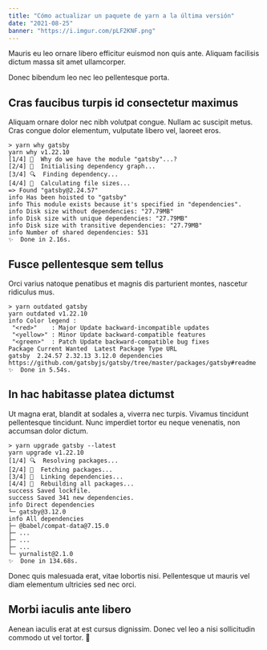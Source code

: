 ```yaml
---
title: "Cómo actualizar un paquete de yarn a la última versión"
date: "2021-08-25"
banner: "https://i.imgur.com/pLF2KNF.png"
---
```


Mauris eu leo ornare libero efficitur euismod non quis ante. Aliquam facilisis dictum massa sit amet ullamcorper.

Donec bibendum leo nec leo pellentesque porta.

## Cras faucibus turpis id consectetur maximus

Aliquam ornare dolor nec nibh volutpat congue. Nullam ac suscipit metus. Cras congue dolor elementum, vulputate libero vel, laoreet eros.

```shell
> yarn why gatsby
yarn why v1.22.10
[1/4] 🤔  Why do we have the module "gatsby"...?
[2/4] 🚚  Initialising dependency graph...
[3/4] 🔍  Finding dependency...
[4/4] 🚡  Calculating file sizes...
=> Found "gatsby@2.24.57"
info Has been hoisted to "gatsby"
info This module exists because it's specified in "dependencies".
info Disk size without dependencies: "27.79MB"
info Disk size with unique dependencies: "27.79MB"
info Disk size with transitive dependencies: "27.79MB"
info Number of shared dependencies: 531
✨  Done in 2.16s.
```

## Fusce pellentesque sem tellus

Orci varius natoque penatibus et magnis dis parturient montes, nascetur ridiculus mus.

```shell
> yarn outdated gatsby
yarn outdated v1.22.10
info Color legend :
 "<red>"    : Major Update backward-incompatible updates
 "<yellow>" : Minor Update backward-compatible features
 "<green>"  : Patch Update backward-compatible bug fixes
Package Current Wanted  Latest Package Type URL
gatsby  2.24.57 2.32.13 3.12.0 dependencies https://github.com/gatsbyjs/gatsby/tree/master/packages/gatsby#readme
✨  Done in 5.54s.
```

## In hac habitasse platea dictumst

Ut magna erat, blandit at sodales a, viverra nec turpis. Vivamus tincidunt pellentesque tincidunt. Nunc imperdiet tortor eu neque venenatis, non accumsan dolor dictum.

```shell
> yarn upgrade gatsby --latest
yarn upgrade v1.22.10
[1/4] 🔍  Resolving packages...
[2/4] 🚚  Fetching packages...
[3/4] 🔗  Linking dependencies...
[4/4] 🔨  Rebuilding all packages...
success Saved lockfile.
success Saved 341 new dependencies.
info Direct dependencies
└─ gatsby@3.12.0
info All dependencies
├─ @babel/compat-data@7.15.0
├─ ...
├─ ...
├─ ...
└─ yurnalist@2.1.0
✨  Done in 134.68s.
```

Donec quis malesuada erat, vitae lobortis nisi. Pellentesque ut mauris vel diam elementum ultricies sed nec orci.

## Morbi iaculis ante libero

Aenean iaculis erat at est cursus dignissim. Donec vel leo a nisi sollicitudin commodo ut vel tortor. 🎉
